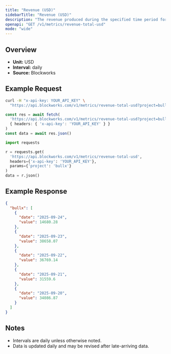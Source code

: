 ```yaml
---
title: "Revenue (USD)"
sidebarTitle: "Revenue (USD)"
description: "The revenue produced during the specified time period for given project."
openapi: "GET /v1/metrics/revenue-total-usd"
mode: "wide"
---
```


## Overview

- **Unit:** USD
- **Interval:** daily
- **Source:** Blockworks

## Example Request

<CodeGroup>

```bash cURL
curl -H "x-api-key: YOUR_API_KEY" \
  "https://api.blockworks.com/v1/metrics/revenue-total-usd?project=bullx"
```

```typescript TypeScript
const res = await fetch(
  'https://api.blockworks.com/v1/metrics/revenue-total-usd?project=bullx',
  { headers: { 'x-api-key': 'YOUR_API_KEY' } }
)
const data = await res.json()
```

```python Python
import requests

r = requests.get(
  'https://api.blockworks.com/v1/metrics/revenue-total-usd',
  headers={'x-api-key': 'YOUR_API_KEY'},
  params={'project': 'bullx'}
)
data = r.json()
```

</CodeGroup>

## Example Response

```json
{
  "bullx": [
    {
      "date": "2025-09-24",
      "value": 14680.28
    },
    {
      "date": "2025-09-23",
      "value": 38658.07
    },
    {
      "date": "2025-09-22",
      "value": 36769.14
    },
    {
      "date": "2025-09-21",
      "value": 31559.6
    },
    {
      "date": "2025-09-20",
      "value": 34086.87
    }
  ]
}
```

## Notes
- Intervals are daily unless otherwise noted.
- Data is updated daily and may be revised after late-arriving data.